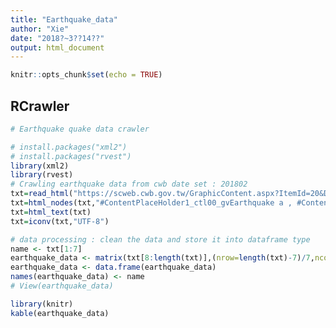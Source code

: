 ```yaml
---
title: "Earthquake_data"
author: "Xie"
date: "2018?~3??14??"
output: html_document
---
```


```r
knitr::opts_chunk$set(echo = TRUE)
```

## RCrawler

```r

# Earthquake quake data crawler

# install.packages("xml2")
# install.packages("rvest")
library(xml2)
library(rvest)
# Crawling earthquake data from cwb date set : 201802
txt=read_html("https://scweb.cwb.gov.tw/GraphicContent.aspx?ItemId=20&Date=201802&t=23d140a6-96f1-420f-b57f-6eee751cd48b")
txt=html_nodes(txt,"#ContentPlaceHolder1_ctl00_gvEarthquake a , #ContentPlaceHolder1_ctl00_gvEarthquake th")  
txt=html_text(txt)   
txt=iconv(txt,"UTF-8")

# data processing : clean the data and store it into dataframe type
name <- txt[1:7]
earthquake_data <- matrix(txt[8:length(txt)],(nrow=length(txt)-7)/7,ncol=7,byrow= TRUE)
earthquake_data <- data.frame(earthquake_data)
names(earthquake_data) <- name
# View(earthquake_data)

library(knitr)
kable(earthquake_data)


```

